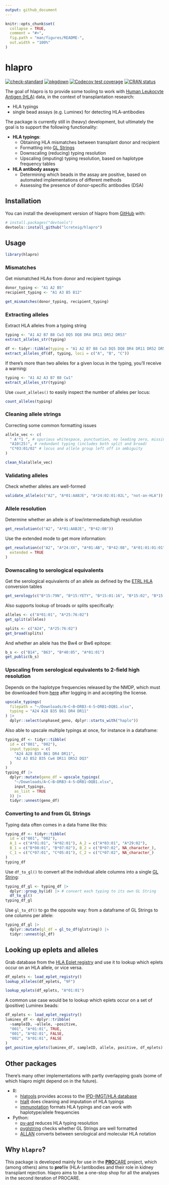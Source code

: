```yaml
---
output: github_document
---
```


<!-- README.md is generated from README.Rmd. Please edit that file -->

```r
knitr::opts_chunk$set(
  collapse = TRUE,
  comment = "#>",
  fig.path = "man/figures/README-",
  out.width = "100%"
)
```

# hlapro

<!-- badges: start -->

[![check-standard](https://github.com/lcreteig/hlapro/actions/workflows/check-standard.yaml/badge.svg)](https://github.com/lcreteig/hlapro/actions/workflows/check-standard.yaml)
[![pkgdown](https://github.com/lcreteig/hlapro/actions/workflows/pkgdown.yaml/badge.svg)](https://github.com/lcreteig/hlapro/actions/workflows/pkgdown.yaml)
[![Codecov test coverage](https://codecov.io/gh/lcreteig/hlapro/branch/main/graph/badge.svg)](https://app.codecov.io/gh/lcreteig/hlapro?branch=main)
[![CRAN status](https://www.r-pkg.org/badges/version/hlapro)](https://CRAN.R-project.org/package=hlapro)
<!-- badges: end -->

The goal of hlapro is to provide some tooling to work with [Human Leukocyte Antigen (HLA)](https://en.wikipedia.org/wiki/Human_leukocyte_antigen) data, in the context of transplantation research:

-   HLA typings
-   single bead assays (e.g. Luminex) for detecting HLA-antibodies

The package is currently still in (heavy) development, but ultimately the goal is to support the following functionality:

-   **HLA typings**:
    -   Obtaining HLA mismatches between transplant donor and recipient
    -   Formatting into [GL Strings](https://glstring.org)
    -   Downscaling (reducing) typing resolution
    -   Upscaling (imputing) typing resolution, based on haplotype frequency tables
-   **HLA antibody assays**:
    -   Determining which beads in the assay are positive, based on automated implementations of different methods
    -   Assessing the presence of donor-specific antibodies (DSA)

## Installation

You can install the development version of hlapro from [GitHub](https://github.com/) with:

``` r
# install.packages("devtools")
devtools::install_github("lcreteig/hlapro")
```

## Usage

```r
library(hlapro)
```

### Mismatches

Get mismatched HLAs from donor and recipient typings

```r
donor_typing <- "A1 A2 B5"
recipient_typing <- "A1 A3 B5 B12"

get_mismatches(donor_typing, recipient_typing)
```

### Extracting alleles

Extract HLA alleles from a typing string

```r
typing <- "A1 A2 B7 B8 Cw3 DQ5 DQ8 DR4 DR11 DR52 DR53"
extract_alleles_str(typing)

df <- tidyr::tibble(typing = "A1 A2 B7 B8 Cw3 DQ5 DQ8 DR4 DR11 DR52 DR53")
extract_alleles_df(df, typing, loci = c("A", "B", "C"))
```

If there's more than two alleles for a given locus in the typing, you'll receive a warning:

```r
typing <- "A1 A2 A3 B7 B8 Cw1"
extract_alleles_str(typing)
```
Use `count_alleles()` to easily inspect the number of alleles per locus:

```r
count_alleles(typing)
```

### Cleaning allele strings

Correcting some common formatting issues

```r
allele_vec <- c(
  " A'*1 ", # spurious whitespace, punctuation, no leading zero, missing XX code
  "A10(25)", # redundant typing (includes both split and broad)
  "C*03:01/02" # locus and allele group left off in ambiguity
)

clean_hla(allele_vec)
```

### Validating alleles

Check whether alleles are well-formed

```r
validate_allele(c("A2", "A*01:AABJE", "A*24:02:01:02L", "not-an-HLA"))
```

### Allele resolution

Determine whether an allele is of low/intermediate/high resolution

```r
get_resolution(c("A2", "A*01:AABJE", "B*42:08"))
```

Use the extended mode to get more information:

```r
get_resolution(c("A2", "A*24:XX", "A*01:AB", "B*42:08", "A*01:01:01:01"),
  extended = TRUE
)
```

### Downscaling to serological equivalents

Get the serological equivalents of an allele as defined by the [ETRL HLA](https://etrl.eurotransplant.org/resources/hla-tables/) conversion tables

```r
get_serology(c("B*15:79N", "B*15:YETY", "B*15:01:16", "B*15:02", "B*15:85"))
```

Also supports lookup of broads or splits specifically:

```r
alleles <- c("A*01:01", "A*25:76:02")
get_split(alleles)
```

```r
splits <- c("A24", "A*25:76:02")
get_broad(splits)
```

And whether an allele has the Bw4 or Bw6 epitope:

```r
b_s <- c("B14", "B63", "B*40:05", "A*01:01")
get_public(b_s)
```


### Upscaling from serological equivalents to 2-field high resolution

Depends on the haplotype frequencies released by the NMDP, which must be downloaded from [here](https://frequency.nmdp.org) after logging in and accepting the license.

```r
upscale_typings(
  filepath = "~/Downloads/A~C~B~DRB3-4-5~DRB1~DQB1.xlsx",
  typing = "A24 A28 B35 B61 DR4 DR11"
) |>
  dplyr::select(unphased_geno, dplyr::starts_with("haplo"))
```

Also able to upscale multiple typings at once, for instance in a dataframe:

```r
typing_df <- tidyr::tibble(
  id = c("001", "002"),
  input_typings = c(
    "A24 A28 B35 B61 DR4 DR11",
    "A2 A3 B52 B35 Cw4 DR11 DR52 DQ3"
  )
)
typing_df |>
  dplyr::mutate(geno_df = upscale_typings(
    "~/Downloads/A~C~B~DRB3-4-5~DRB1~DQB1.xlsx",
    input_typings,
    as_list = TRUE
  )) |>
  tidyr::unnest(geno_df)
```

### Converting to and from GL Strings

Typing data often comes in a data frame like this:

```r
typing_df <- tidyr::tibble(
  id = c("001", "002"),
  A_1 = c("A*01:01", "A*02:01"), A_2 = c("A*03:01", "A*29:02"),
  B_1 = c("B*08:01", "B*07:02"), B_2 = c("B*07:02", NA_character_),
  C_1 = c("C*07:01", "C*05:01"), C_2 = c("C*07:02", NA_character_)
)
typing_df
```

Use `df_to_gl()` to convert all the individual allele columns into a single [GL String](https://glstring.org):

```r
typing_df_gl <- typing_df |>
  dplyr::group_by(id) |> # convert each typing to its own GL String
  df_to_gl()
typing_df_gl
```

Use `gl_to_df()` to go the opposite way: from a dataframe of GL Strings to one columns per allele:

```r
typing_df_gl |>
  dplyr::mutate(gl_df = gl_to_df(glstring)) |>
  tidyr::unnest(gl_df)
```

## Looking up eplets and alleles

Grab database from the [HLA Eplet registry](https://www.epregistry.com.br) and use it to lookup which eplets occur on an HLA allele, or vice versa.

```r
df_eplets <- load_eplet_registry()
lookup_alleles(df_eplets, "9F")
```
```r
lookup_eplets(df_eplets, "A*01:01")
```
A common use case would be to lookup which eplets occur on a set of (positive) Luminex beads:

```r
df_eplets <- load_eplet_registry()
luminex_df <- dplyr::tribble(
  ~sampleID, ~allele, ~positive,
  "001", "A*01:01", TRUE,
  "001", "A*02:01", FALSE,
  "002", "A*01:01", FALSE
)
get_positive_eplets(luminex_df, sampleID, allele, positive, df_eplets)
```

## Other packages

There's many other implementations with partly overlapping goals (some of which hlapro might depend on in the future).

- R:
  - [hlatools](https://github.com/gschofl/hlatools) provides access to the [IPD-IMGT/HLA database](https://www.ebi.ac.uk/ipd/imgt/hla/)
  - [hlaR](https://cran.r-project.org/web/packages/hlaR) does cleaning and imputation of HLA typings
  - [immunotation](http://bioconductor.org/packages/release/bioc/html/immunotation.html) formats HLA typings and can work with haplotype/allele frequencies

- Python:
  - [py-ard](https://github.com/nmdp-bioinformatics/py-ard) reduces HLA typing resolution
  - [pyglstring](https://github.com/nmdp-bioinformatics/pyglstring) checks whether GL Strings are well formatted
  - [ALLAN](https://github.com/lgragert/hla-who-to-unos) converts between serological and molecular HLA notation

## Why `hlapro`?

This package is developed mainly for use in the [**PRO**CARE](https://doi.org/10.1111/tan.13581) project, which (among others) aims to **pro**file (HLA-)antibodies and their role in kidney transplant rejection. hlapro aims to be a one-stop shop for all the analyses in the second iteration of PROCARE.
